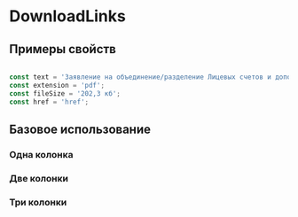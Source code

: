 
# DownloadLinks

## Примеры свойств

```javascript

const text = 'Заявление на объединение/разделение Лицевых счетов и дополнительная информация';
const extension = 'pdf';
const fileSize = '202,3 кб';
const href = 'href';

```
## Базовое использование

### Одна колонка
<Playground>
    <DownloadLinks>
        <DownloadLink href={href} text={text} extension={extension} fileSize={fileSize} />
    </DownloadLinks>
</Playground>

<Playground>
    <DownloadLinks>
        <DownloadLink href={href} text={text} extension={extension} fileSize={fileSize} />
        <DownloadLink href={href} text={text} extension={extension} fileSize={fileSize} />
    </DownloadLinks>
</Playground>

### Две колонки
<Playground>
    <DownloadLinks>
        <DownloadLink href={href} text={text} extension={extension} fileSize={fileSize} />
        <DownloadLink href={href} text={text} extension={extension} fileSize={fileSize} />
        <DownloadLink href={href} text={text} extension={extension} fileSize={fileSize} />
    </DownloadLinks>
</Playground>

<Playground>
    <DownloadLinks>
        <DownloadLink href={href} text={text} extension={extension} fileSize={fileSize} />
        <DownloadLink href={href} text={text} extension={extension} fileSize={fileSize} />
        <DownloadLink href={href} text={text} extension={extension} fileSize={fileSize} />
        <DownloadLink href={href} text={text} extension={extension} fileSize={fileSize} />
    </DownloadLinks>
</Playground>

### Три колонки
<Playground>
    <DownloadLinks>
        <DownloadLink href={href} text={text} extension={extension} fileSize={fileSize} />
        <DownloadLink href={href} text={text} extension={extension} fileSize={fileSize} />
        <DownloadLink href={href} text={text} extension={extension} fileSize={fileSize} />
        <DownloadLink href={href} text={text} extension={extension} fileSize={fileSize} />
        <DownloadLink href={href} text={text} extension={extension} fileSize={fileSize} />
        <DownloadLink href={href} text={text} extension={extension} fileSize={fileSize} />
    </DownloadLinks>
</Playground>

<Playground>
    <DownloadLinks>
        <DownloadLink href={href} text={text} extension={extension} fileSize={fileSize} />
        <DownloadLink href={href} text={text} extension={extension} fileSize={fileSize} />
        <DownloadLink href={href} text={text} extension={extension} fileSize={fileSize} />
        <DownloadLink href={href} text={text} extension={extension} fileSize={fileSize} />
        <DownloadLink href={href} text={text} extension={extension} fileSize={fileSize} />
        <DownloadLink href={href} text={text} extension={extension} fileSize={fileSize} />
        <DownloadLink href={href} text={text} extension={extension} fileSize={fileSize} />
        <DownloadLink href={href} text={text} extension={extension} fileSize={fileSize} />
    </DownloadLinks>
</Playground>

